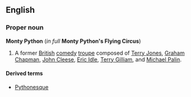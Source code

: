 {{rfd}}
==English==

{{wikipedia}}

=== Proper noun ===
'''Monty Python''' (''in full'' '''Monty Python's Flying Circus''')

#A former [[British]] [[comedy]] [[troupe]] composed of [[w:Terry Jones|Terry Jones]], [[w:Graham Chapman|Graham Chapman]], [[w:John Cleese|John Cleese]], [[w:Eric Idle|Eric Idle]], [[w:Terry Gilliam|Terry Gilliam]], and [[w:Michael Palin|Michael Palin]].

====Derived terms====
*[[Pythonesque]]